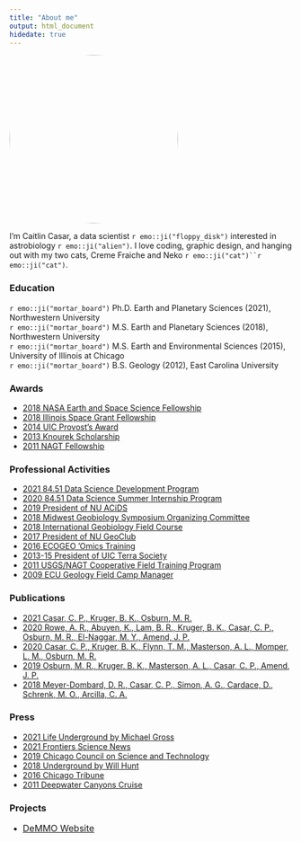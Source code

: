 ```yaml
---
title: "About me"
output: html_document
hidedate: true
---
```


<img alt='Caitlin' width=300 style=' border-radius: 50%;' src='/about/avatar.jpg' class='avatar-circle' />




I'm Caitlin Casar, a data scientist `r emo::ji("floppy_disk")` interested in astrobiology `r emo::ji("alien")`. I love coding, graphic design, and hanging out with my two cats, Creme Fraiche and Neko `r emo::ji("cat")``r emo::ji("cat")`.



### **Education**
<div class="horizontal_line"></div>


`r emo::ji("mortar_board")` Ph.D.  Earth and Planetary Sciences (2021), Northwestern University<br>
`r emo::ji("mortar_board")` M.S. Earth and Planetary Sciences (2018), Northwestern University<br>
`r emo::ji("mortar_board")` M.S. Earth and Environmental Sciences (2015), University of Illinois at Chicago<br>
`r emo::ji("mortar_board")` B.S. Geology (2012), East Carolina University<br>

### **Awards**
<div class="horizontal_line"></div>

<ul class="gray-bullets">
<li><span>
<a href="https://www.earth.northwestern.edu/about/news/2017-2018/phd-candidate-caitlin-casar-wins-nasa-earth-space-science-fellowship.html" target="_blank">2018 NASA Earth and Space Science Fellowship</a>
</span></li>

<li><span>
<a href="https://isgc.aerospace.illinois.edu/funding/graduate-fellowships/" target="_blank">2018 Illinois Space Grant Fellowship</a>
</span></li>

<li><span>
<a href="https://eaes.uic.edu/news-stories/caitlin-casar-receives-provost-s-award/" >2014 UIC Provost's Award</a>
</span></li>


<li><span>
<a href="" >2013 Knourek Scholarship</a>
</span></li>

<li><span>
<a href="https://nagt.org/nagt/students/usgs_field/11interns.html" >2011 NAGT Fellowship</a>
</span></li>
</ul>



### **Professional Activities**
<div class="horizontal_line"></div>

<ul class="gray-bullets">
<li><span>
<a href="https://www.8451.com/development-program" target="_blank">2021 84.51 Data Science Development Program</a>
</span></li>

<li><span>
<a href="https://www.8451.com/early-career-program" target="_blank">2020 84.51 Data Science Summer Internship Program</a>
</span></li>

<li><span>
<a href="https://sites.northwestern.edu/acids/" target="_blank">2019 President of NU ACiDS</a>
</span></li>


<li><span>
<a href="http://www.midwestgeobiology.org/programs/MWGB2018.pdf" target="_blank">2018 Midwest Geobiology Symposium Organizing Committee</a>
</span></li>

<li><span>
<a href="https://www.darkenergybiosphere.org/education-and-outreach/geobiology-2018-an-international-training-course-in-a-rapidly-evolving-field/" target="_blank">2018 International Geobiology Field Course</a>
</span></li>

<li><span>
<a href="http://nuesc.weebly.com/" target="_blank">2017 President of NU GeoClub</a>
</span></li>

<li><span>
<a href="http://earthcube.org/group/ecogeo/omicsvm" target="_blank">2016 ECOGEO 'Omics Training</a>
</span></li>


<li><span>
<a href="https://eaes.uic.edu/about/terra-society/" target="_blank">2013-15 President of UIC Terra Society</a>
</span></li>


<li><span>
<a href="https://nagt.org/nagt/students/usgs_field/11interns.html" target="_blank">2011 USGS/NAGT Cooperative Field Training Program</a>
</span></li>


<li><span>
<a href="https://geology.ecu.edu/undergraduate-field-course/" target="_blank">2009 ECU Geology Field Camp Manager</a>
</span></li>
</ul>

### **Publications**
<div class="horizontal_line"></div>

<ul class="gray-bullets">
<li><span>
<a href="https://www.frontiersin.org/articles/10.3389/fmicb.2021.658988/full" target="_blank">2021 Casar, C. P., Kruger, B. K., Osburn, M. R.</a>
</span></li>

<li><span>
<a href="https://onlinelibrary.wiley.com/doi/full/10.1111/gbi.12420" target="_blank">2020 Rowe, A. R., Abuyen, K., Lam, B. R., Kruger, B. K., Casar, C. P., Osburn, M. R., El-Naggar, M. Y., Amend, J. P.</a>
</span></li>


<li><span>
<a href="https://onlinelibrary.wiley.com/doi/abs/10.1111/gbi.12391" target="_blank">2020 Casar, C. P., Kruger, B. K., Flynn, T. M., Masterson, A. L., Momper, L. M., Osburn, M. R.</a>
</span></li>
<li><span>
<a href="https://www.frontiersin.org/articles/10.3389/feart.2019.00196/full" target="_blank">2019 Osburn, M. R., Kruger, B. K., Masterson, A. L., Casar, C. P., Amend, J. P.</a>
</span></li>
<li><span>
<a href="https://digitaledition.chicagotribune.com/tribune/article_popover.aspx?guid=287013fd-b644-40f1-9d3b-790798d67174" target="_blank">2018 Meyer-Dombard, D. R., Casar, C. P., Simon, A. G., Cardace, D., Schrenk, M. O., Arcilla, C. A.</a>
</span></li>
</ul>


### **Press**
<div class="horizontal_line"></div>

<ul class="gray-bullets">
<li><span>
<a href="https://www.cell.com/current-biology/fulltext/S0960-9822%2821%2900594-7" target="_blank">2021 Life Underground by Michael Gross</a>
</span></li>
<li><span>
<a href="https://blog.frontiersin.org/2021/04/09/earths-crust-mineralogy-drives-hotspots-for-intraterrestrial-life/" target="_blank">2021 Frontiers Science News</a>
</span></li>
<li><span>
<a href="https://www.c2st.org/subsurface-biofilms-could-hold-clues-to-alien-life-astrobiologists-say/" target="_blank">2019 Chicago Council on Science and Technology</a>
</span></li>
<li><span>
<a href="https://www.npr.org/2019/01/30/689888487/underground-digs-deep-into-the-world-beneath-our-feet" target="_blank">2018 Underground by Will Hunt</a>
</span></li>
<li><span>
<a href="https://digitaledition.chicagotribune.com/tribune/article_popover.aspx?guid=287013fd-b644-40f1-9d3b-790798d67174" target="_blank">2016 Chicago Tribune</a>
</span></li>

<li><span>
<a href="https://deepwatercanyons.wordpress.com/2011/06/11/first-science-cruise-for-caitlin/" target="_blank">2011 Deepwater Canyons Cruise</a>
</span></li>
</ul>

### **Projects**
<div class="horizontal_line"></div>

<ul class="gray-bullets">
<span><li>
<a href="https://demmo.org/" target="_blank" style="font-size: 16px;">DeMMO Website</a>
</span></li>
